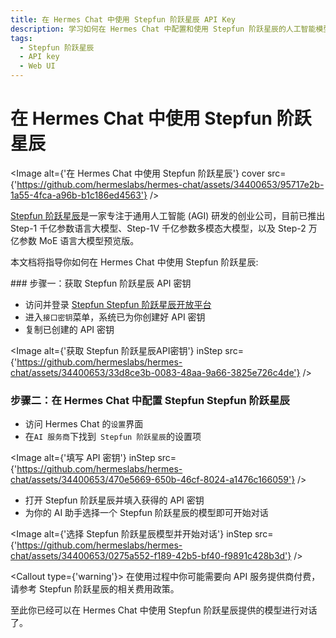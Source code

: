 ```yaml
---
title: 在 Hermes Chat 中使用 Stepfun 阶跃星辰 API Key
description: 学习如何在 Hermes Chat 中配置和使用 Stepfun 阶跃星辰的人工智能模型，包括获取 API Key 和选择模型开始对话。
tags:
  - Stepfun 阶跃星辰
  - API key
  - Web UI
---
```


# 在 Hermes Chat 中使用 Stepfun 阶跃星辰

<Image alt={'在 Hermes Chat 中使用 Stepfun 阶跃星辰'} cover src={'https://github.com/hermeslabs/hermes-chat/assets/34400653/95717e2b-1a55-4fca-a96b-b1c186ed4563'} />

[Stepfun 阶跃星辰](https://www.stepfun.com/)是一家专注于通用人工智能 (AGI) 研发的创业公司，目前已推出 Step-1 千亿参数语言大模型、Step-1V 千亿参数多模态大模型，以及 Step-2 万亿参数 MoE 语言大模型预览版。

本文档将指导你如何在 Hermes Chat 中使用 Stepfun 阶跃星辰:

<Steps>
  ### 步骤一：获取 Stepfun 阶跃星辰 API 密钥

  - 访问并登录 [Stepfun Stepfun 阶跃星辰开放平台](https://platform.stepfun.com/)
  - 进入`接口密钥`菜单，系统已为你创建好 API 密钥
  - 复制已创建的 API 密钥

  <Image alt={'获取 Stepfun 阶跃星辰API密钥'} inStep src={'https://github.com/hermeslabs/hermes-chat/assets/34400653/33d8ce3b-0083-48aa-9a66-3825e726c4de'} />

  ### 步骤二：在 Hermes Chat 中配置 Stepfun Stepfun 阶跃星辰

  - 访问 Hermes Chat 的`设置`界面
  - 在`AI 服务商`下找到` Stepfun 阶跃星辰`的设置项

  <Image alt={'填写 API 密钥'} inStep src={'https://github.com/hermeslabs/hermes-chat/assets/34400653/470e5669-650b-46cf-8024-a1476c166059'} />

  - 打开 Stepfun 阶跃星辰并填入获得的 API 密钥
  - 为你的 AI 助手选择一个 Stepfun 阶跃星辰的模型即可开始对话

  <Image alt={'选择 Stepfun 阶跃星辰模型并开始对话'} inStep src={'https://github.com/hermeslabs/hermes-chat/assets/34400653/0275a552-f189-42b5-bf40-f9891c428b3d'} />

  <Callout type={'warning'}>
    在使用过程中你可能需要向 API 服务提供商付费，请参考 Stepfun 阶跃星辰的相关费用政策。
  </Callout>
</Steps>

至此你已经可以在 Hermes Chat 中使用 Stepfun 阶跃星辰提供的模型进行对话了。
